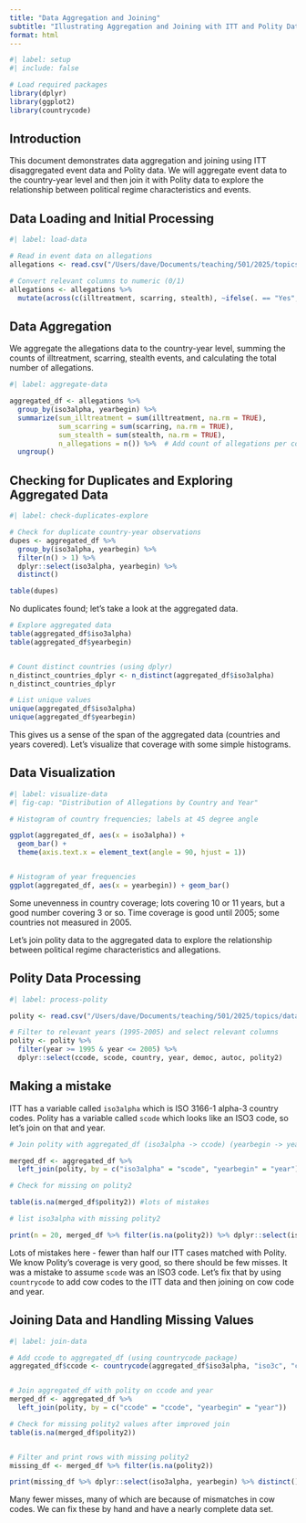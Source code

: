```yaml
---
title: "Data Aggregation and Joining"
subtitle: "Illustrating Aggregation and Joining with ITT and Polity Data"
format: html
---
```

  
```r
#| label: setup
#| include: false

# Load required packages
library(dplyr)
library(ggplot2)
library(countrycode)
```


## Introduction

This document demonstrates data aggregation and joining using ITT disaggregated event data and Polity data.  We will aggregate event data to the country-year level and then join it with Polity data to explore the relationship between political regime characteristics and events.

## Data Loading and Initial Processing

```r
#| label: load-data

# Read in event data on allegations
allegations <- read.csv("/Users/dave/Documents/teaching/501/2025/topics/data-wrangling/allegation.csv", stringsAsFactors = FALSE)

# Convert relevant columns to numeric (0/1)
allegations <- allegations %>%
  mutate(across(c(illtreatment, scarring, stealth), ~ifelse(. == "Yes", 1, 0))) 
```

## Data Aggregation

We aggregate the allegations data to the country-year level, summing the counts of illtreatment, scarring, stealth events, and calculating the total number of allegations.

```r
#| label: aggregate-data

aggregated_df <- allegations %>%
  group_by(iso3alpha, yearbegin) %>%
  summarize(sum_illtreatment = sum(illtreatment, na.rm = TRUE),
            sum_scarring = sum(scarring, na.rm = TRUE),
            sum_stealth = sum(stealth, na.rm = TRUE),
            n_allegations = n()) %>%  # Add count of allegations per country-year
  ungroup()
```

## Checking for Duplicates and Exploring Aggregated Data

```r
#| label: check-duplicates-explore

# Check for duplicate country-year observations
dupes <- aggregated_df %>% 
  group_by(iso3alpha, yearbegin) %>% 
  filter(n() > 1) %>% 
  dplyr::select(iso3alpha, yearbegin) %>% 
  distinct()

table(dupes)

```

No duplicates found; let's take a look at the aggregated data.



```r
# Explore aggregated data
table(aggregated_df$iso3alpha)
table(aggregated_df$yearbegin)


# Count distinct countries (using dplyr)
n_distinct_countries_dplyr <- n_distinct(aggregated_df$iso3alpha)
n_distinct_countries_dplyr

# List unique values
unique(aggregated_df$iso3alpha)
unique(aggregated_df$yearbegin)

```
This gives us a sense of the span of the aggregated data (countries and years covered). Let's visualize that coverage with some simple histograms.

## Data Visualization

```r
#| label: visualize-data
#| fig-cap: "Distribution of Allegations by Country and Year"

# Histogram of country frequencies; labels at 45 degree angle

ggplot(aggregated_df, aes(x = iso3alpha)) + 
  geom_bar() + 
  theme(axis.text.x = element_text(angle = 90, hjust = 1))


# Histogram of year frequencies
ggplot(aggregated_df, aes(x = yearbegin)) + geom_bar()

```
Some unevenness in country coverage; lots covering 10 or 11 years, but a good number covering 3 or so. Time coverage is good until 2005; some countries not measured in 2005.


Let's join polity data to the aggregated data to explore the relationship between political regime characteristics and allegations.

## Polity Data Processing

```r
#| label: process-polity

polity <- read.csv("/Users/dave/Documents/teaching/501/2025/topics/data-wrangling/polity5.csv", stringsAsFactors = FALSE)

# Filter to relevant years (1995-2005) and select relevant columns
polity <- polity %>% 
  filter(year >= 1995 & year <= 2005) %>%
  dplyr::select(ccode, scode, country, year, democ, autoc, polity2) 
```

## Making a mistake

ITT has a variable called `iso3alpha` which is ISO 3166-1 alpha-3 country codes. Polity has a variable called `scode` which looks like an ISO3 code, so let's join on that and year.


```r
# Join polity with aggregated_df (iso3alpha -> ccode) (yearbegin -> year) ----

merged_df <- aggregated_df %>%
  left_join(polity, by = c("iso3alpha" = "scode", "yearbegin" = "year"))

# Check for missing on polity2

table(is.na(merged_df$polity2)) #lots of mistakes

# list iso3alpha with missing polity2

print(n = 20, merged_df %>% filter(is.na(polity2)) %>% dplyr::select(iso3alpha, yearbegin) %>% distinct())

```

Lots of mistakes here - fewer than half our ITT cases matched with Polity. We know Polity's coverage is very good, so there should be few misses. It was a mistake to assume `scode` was an ISO3 code. Let's fix that by using `countrycode` to add cow codes to the ITT data and then joining on cow code and year.


## Joining Data and Handling Missing Values

```r
#| label: join-data

# Add ccode to aggregated_df (using countrycode package)
aggregated_df$ccode <- countrycode(aggregated_df$iso3alpha, "iso3c", "cown", warn = FALSE)


# Join aggregated_df with polity on ccode and year
merged_df <- aggregated_df %>%
  left_join(polity, by = c("ccode" = "ccode", "yearbegin" = "year"))

# Check for missing polity2 values after improved join
table(is.na(merged_df$polity2))


# Filter and print rows with missing polity2
missing_df <- merged_df %>% filter(is.na(polity2))

print(missing_df %>% dplyr::select(iso3alpha, yearbegin) %>% distinct(), n = Inf)


```

Many fewer misses, many of which are because of mismatches in cow codes. We can fix these by hand and have a nearly complete data set.
